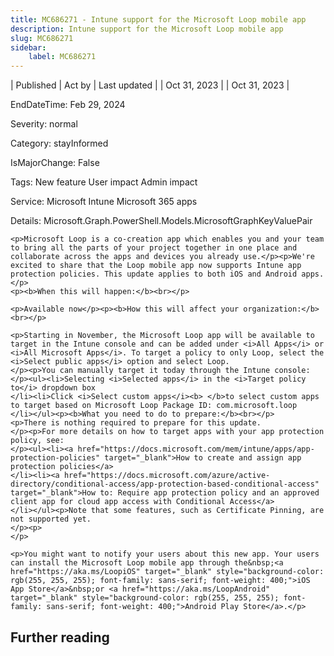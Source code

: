 ```yaml
---
title: MC686271 - Intune support for the Microsoft Loop mobile app
description: Intune support for the Microsoft Loop mobile app
slug: MC686271
sidebar:
    label: MC686271
---
```



| Published | Act by | Last updated |
| Oct 31, 2023 |  | Oct 31, 2023 |

EndDateTime: Feb 29, 2024

Severity: normal

Category: stayInformed

IsMajorChange: False

Tags: New feature User impact Admin impact

Service: Microsoft Intune Microsoft 365 apps

Details: Microsoft.Graph.PowerShell.Models.MicrosoftGraphKeyValuePair

```
<p>Microsoft Loop is a co-creation app which enables you and your team to bring all the parts of your project together in one place and collaborate across the apps and devices you already use.</p><p>We're excited to share that the Loop mobile app now supports Intune app protection policies. This update applies to both iOS and Android apps.</p>
<p><b>When this will happen:</b><br></p>

<p>Available now</p><p><b>How this will affect your organization:</b><br></p>

<p>Starting in November, the Microsoft Loop app will be available to target in the Intune console and can be added under <i>All Apps</i> or <i>All Microsoft Apps</i>. To target a policy to only Loop, select the <i>Select public apps</i> option and select Loop.
</p><p>You can manually target it today through the Intune console:
</p><ul><li>Selecting <i>Selected apps</i> in the <i>Target policy to</i> dropdown box
</li><li>Click <i>Select custom apps</i><b> </b>to select custom apps to target based on Microsoft Loop Package ID: com.microsoft.loop
</li></ul><p><b>What you need to do to prepare:</b><br></p>
<p>There is nothing required to prepare for this update.
</p><p>For more details on how to target apps with your app protection policy, see: 
</p><ul><li><a href="https://docs.microsoft.com/mem/intune/apps/app-protection-policies" target="_blank">How to create and assign app protection policies</a> 
</li><li><a href="https://docs.microsoft.com/azure/active-directory/conditional-access/app-protection-based-conditional-access" target="_blank">How to: Require app protection policy and an approved client app for cloud app access with Conditional Access</a> 
</li></ul><p>Note that some features, such as Certificate Pinning, are not supported yet.
</p><p>
</p>

<p>You might want to notify your users about this new app. Your users can install the Microsoft Loop mobile app through the&nbsp;<a href="https://aka.ms/LoopiOS" target="_blank" style="background-color: rgb(255, 255, 255); font-family: sans-serif; font-weight: 400;">iOS App Store</a>&nbsp;or <a href="https://aka.ms/LoopAndroid" target="_blank" style="background-color: rgb(255, 255, 255); font-family: sans-serif; font-weight: 400;">Android Play Store</a>.</p>
```

## Further reading
